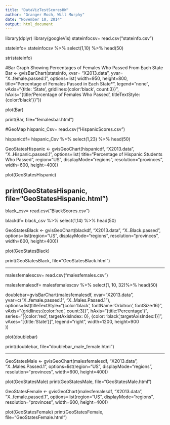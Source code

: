 ```yaml
---
title: "DataVizTestScoresHW"
author: "Granger Moch, Will Murphy"
date: "November 10, 2014"
output: html_document
---
```


library(dplyr)
library(googleVis)
stateinfocsv= read.csv("stateinfo.csv")

stateinfo= stateinfocsv %>%
select(1,10) %>%
head(50)

str(stateinfo)

#Bar Graph Showing Percentages of Females Who Passed From Each State
Bar <- gvisBarChart(stateinfo, xvar= "X2013.data", yvar= "X..female.passed.1", 
    options=list(
    width=950, height=800,
    title="Percentage of Females Passed in Each State*",
    legend= "none",
    vAxis="{title: 'State', gridlines:{color:'black', count:3}}",
    hAxis="{title:'Percentage of Females Who Passed', titleTextStyle:{color:'black'}}"))
    
plot(Bar)

print(Bar, file="femalesbar.html")

#GeoMap
hispanic_Csv= read.csv("HispanicScores.csv")

hispanicdf= hispanic_Csv %>%
select(1,23) %>%
head(50)

GeoStatesHispanic <- gvisGeoChart(hispanicdf, "X2013.data", "X..Hispanic.passed.1", options=list(
title="Percentage of Hispanic Students Who Passed", region="US", displayMode="regions", resolution="provinces", width=600, height=400))

plot(GeoStatesHispanic)

print(GeoStatesHispanic, file="GeoStatesHispanic.html")
---------

black_csv= read.csv("BlackScores.csv")

blackdf= black_csv %>%
select(1,14) %>%
head(50)

GeoStatesBlack <- gvisGeoChart(blackdf, "X2013.data", "X..Black.passed", options=list(region="US", displayMode="regions", resolution="provinces", width=600, height=400))

plot(GeoStatesBlack)

print(GeoStatesBlack, file="GeoStatesBlack.html")

-----

malesfemalescsv= read.csv("malesfemales.csv")

malesfemalesdf= malesfemalescsv %>%
select(1, 10, 32)%>%
head(50)

doublebar=gvisBarChart(malesfemalesdf, xvar="X2013.data", yvar=c("X..female.passed.1", "X..Males.Passed.1"), 
                       options=list(titleTextStyle="{color:'black', 
                                           fontName:'Orbitron', 
                                           fontSize:16}",                                                   
                         vAxis="{gridlines:{color:'red', count:3}}",
                         hAxis="{title:'Percentage'}",
                         series="[{color:'red', targetAxisIndex: 0}, 
                                   {color: 'black',targetAxisIndex:1}]",
                         vAxes="[{title:'State'}]",
                         legend="right",
                         width=1200,
                         height=900                       
                       ))

plot(doublebar)

print(doublebar, file="doublebar_male_female.html")

------

GeoStatesMale <- gvisGeoChart(malesfemalesdf, "X2013.data", "X..Males.Passed.1", options=list(region="US", displayMode="regions", resolution="provinces", width=600, height=400))

plot(GeoStatesMale)
print(GeoStatesMale, file="GeoStatesMale.html")

GeoStatesFemale <- gvisGeoChart(malesfemalesdf, "X2013.data", "X..female.passed.1", options=list(region="US", displayMode="regions", resolution="provinces", width=600, height=400))

plot(GeoStatesFemale)
print(GeoStatesFemale, file="GeoStatesFemale.html")


